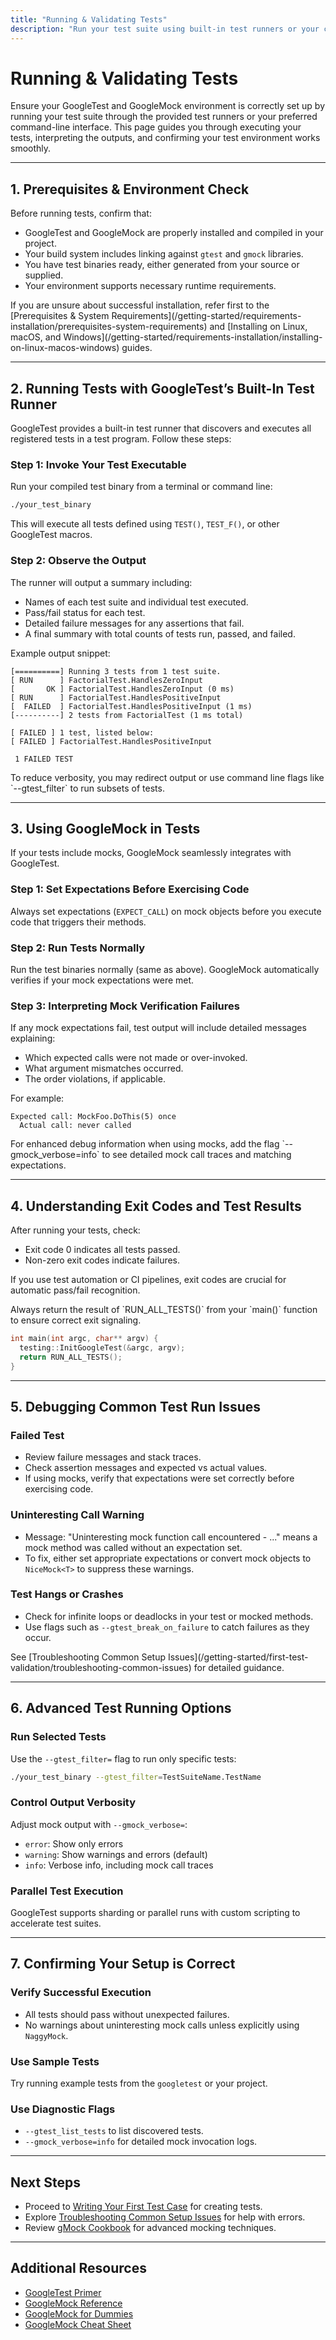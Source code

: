 ```yaml
---
title: "Running & Validating Tests"
description: "Run your test suite using built-in test runners or your chosen command line. Learn to interpret GoogleTest output and verify all components work together. This enables you to confidently check your setup and iterate quickly."
---
```


# Running & Validating Tests

Ensure your GoogleTest and GoogleMock environment is correctly set up by running your test suite through the provided test runners or your preferred command-line interface. This page guides you through executing your tests, interpreting the outputs, and confirming your test environment works smoothly.

---

## 1. Prerequisites & Environment Check

Before running tests, confirm that:

- GoogleTest and GoogleMock are properly installed and compiled in your project.
- Your build system includes linking against `gtest` and `gmock` libraries.
- You have test binaries ready, either generated from your source or supplied.
- Your environment supports necessary runtime requirements.

<Tip>
If you are unsure about successful installation, refer first to the [Prerequisites & System Requirements](/getting-started/requirements-installation/prerequisites-system-requirements) and [Installing on Linux, macOS, and Windows](/getting-started/requirements-installation/installing-on-linux-macos-windows) guides.
</Tip>

---

## 2. Running Tests with GoogleTest’s Built-In Test Runner

GoogleTest provides a built-in test runner that discovers and executes all registered tests in a test program. Follow these steps:

### Step 1: Invoke Your Test Executable

Run your compiled test binary from a terminal or command line:

```bash
./your_test_binary
```

This will execute all tests defined using `TEST()`, `TEST_F()`, or other GoogleTest macros.

### Step 2: Observe the Output

The runner will output a summary including:

- Names of each test suite and individual test executed.
- Pass/fail status for each test.
- Detailed failure messages for any assertions that fail.
- A final summary with total counts of tests run, passed, and failed.

Example output snippet:

```shell
[==========] Running 3 tests from 1 test suite.
[ RUN      ] FactorialTest.HandlesZeroInput
[       OK ] FactorialTest.HandlesZeroInput (0 ms)
[ RUN      ] FactorialTest.HandlesPositiveInput
[  FAILED  ] FactorialTest.HandlesPositiveInput (1 ms)
[----------] 2 tests from FactorialTest (1 ms total)

[ FAILED ] 1 test, listed below:
[ FAILED ] FactorialTest.HandlesPositiveInput

 1 FAILED TEST
```

<Tip>
To reduce verbosity, you may redirect output or use command line flags like `--gtest_filter` to run subsets of tests.
</Tip>

---

## 3. Using GoogleMock in Tests

If your tests include mocks, GoogleMock seamlessly integrates with GoogleTest.

### Step 1: Set Expectations Before Exercising Code

Always set expectations (`EXPECT_CALL`) on mock objects before you execute code that triggers their methods.

### Step 2: Run Tests Normally

Run the test binaries normally (same as above). GoogleMock automatically verifies if your mock expectations were met.

### Step 3: Interpreting Mock Verification Failures

If any mock expectations fail, test output will include detailed messages explaining:

- Which expected calls were not made or over-invoked.
- What argument mismatches occurred.
- The order violations, if applicable.

For example:

```shell
Expected call: MockFoo.DoThis(5) once
  Actual call: never called
```

<Tip>
For enhanced debug information when using mocks, add the flag `--gmock_verbose=info` to see detailed mock call traces and matching expectations.
</Tip>

---

## 4. Understanding Exit Codes and Test Results

After running your tests, check:

- Exit code 0 indicates all tests passed.
- Non-zero exit codes indicate failures.

If you use test automation or CI pipelines, exit codes are crucial for automatic pass/fail recognition.

<Tip>
Always return the result of `RUN_ALL_TESTS()` from your `main()` function to ensure correct exit signaling.

```cpp
int main(int argc, char** argv) {
  testing::InitGoogleTest(&argc, argv);
  return RUN_ALL_TESTS();
}
```
</Tip>

---

## 5. Debugging Common Test Run Issues

### Failed Test

- Review failure messages and stack traces.
- Check assertion messages and expected vs actual values.
- If using mocks, verify that expectations were set correctly before exercising code.

### Uninteresting Call Warning

- Message: "Uninteresting mock function call encountered - ..." means a mock method was called without an expectation set.
- To fix, either set appropriate expectations or convert mock objects to `NiceMock<T>` to suppress these warnings.

### Test Hangs or Crashes

- Check for infinite loops or deadlocks in your test or mocked methods.
- Use flags such as `--gtest_break_on_failure` to catch failures as they occur.

<Tip>
See [Troubleshooting Common Setup Issues](/getting-started/first-test-validation/troubleshooting-common-issues) for detailed guidance.
</Tip>

---

## 6. Advanced Test Running Options

### Run Selected Tests

Use the `--gtest_filter=` flag to run only specific tests:

```bash
./your_test_binary --gtest_filter=TestSuiteName.TestName
```

### Control Output Verbosity

Adjust mock output with `--gmock_verbose=`:

- `error`: Show only errors
- `warning`: Show warnings and errors (default)
- `info`: Verbose info, including mock call traces

### Parallel Test Execution

GoogleTest supports sharding or parallel runs with custom scripting to accelerate test suites.

---

## 7. Confirming Your Setup is Correct

### Verify Successful Execution

- All tests should pass without unexpected failures.
- No warnings about uninteresting mock calls unless explicitly using `NaggyMock`.

### Use Sample Tests

Try running example tests from the `googletest` or your project.

### Use Diagnostic Flags

- `--gtest_list_tests` to list discovered tests.
- `--gmock_verbose=info` for detailed mock invocation logs.

---

## Next Steps

- Proceed to [Writing Your First Test Case](/getting-started/first-test-validation/writing-your-first-test) for creating tests.
- Explore [Troubleshooting Common Setup Issues](/getting-started/first-test-validation/troubleshooting-common-issues) for help with errors.
- Review [gMock Cookbook](https://github.com/google/googletest/blob/main/docs/gmock_cook_book.md) for advanced mocking techniques.

---

## Additional Resources

- [GoogleTest Primer](https://github.com/google/googletest/blob/main/docs/primer.md)
- [GoogleMock Reference](https://github.com/google/googletest/blob/main/docs/reference/mocking.md)
- [GoogleMock for Dummies](https://github.com/google/googletest/blob/main/docs/gmock_for_dummies.md)
- [GoogleMock Cheat Sheet](https://github.com/google/googletest/blob/main/docs/gmock_cheat_sheet.md)